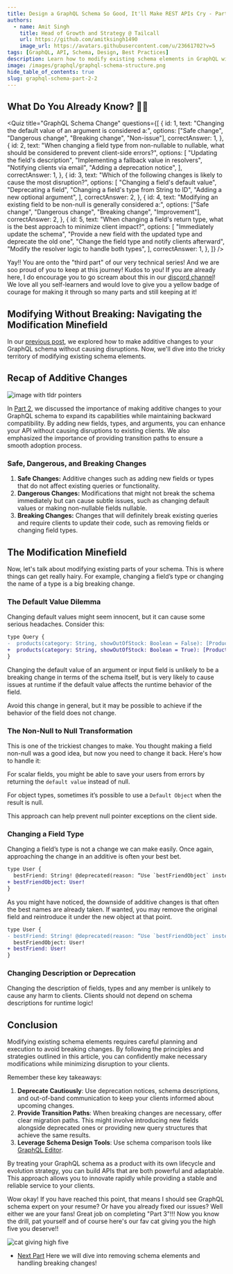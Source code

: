 ```yaml
---
title: Design a GraphQL Schema So Good, It'll Make REST APIs Cry - Part 3
authors:
  - name: Amit Singh
    title: Head of Growth and Strategy @ Tailcall
    url: https://github.com/amitksingh1490
    image_url: https://avatars.githubusercontent.com/u/23661702?v=5
tags: [GraphQL, API, Schema, Design, Best Practices]
description: Learn how to modify existing schema elements in GraphQL without causing disruptions.
image: /images/graphql/graphql-schema-structure.png
hide_table_of_contents: true
slug: graphql-schema-part-2-2
---
```



## What Do You Already Know? 🧠💫

<Quiz
  title="GraphQL Schema Change"
  questions={[
    {
      id: 1,
      text: "Changing the default value of an argument is considered a:",
      options: ["Safe change", "Dangerous change", "Breaking change", "Non-issue"],
      correctAnswer: 1,
    },
    {
      id: 2,
      text: "When changing a field type from non-nullable to nullable, what should be considered to prevent client-side errors?",
      options: [
        "Updating the field's description",
        "Implementing a fallback value in resolvers",
        "Notifying clients via email",
        "Adding a deprecation notice",
      ],
      correctAnswer: 1,
    },
    {
      id: 3,
      text: "Which of the following changes is likely to cause the most disruption?",
      options: [
        "Changing a field's default value",
        "Deprecating a field",
        "Changing a field's type from String to ID",
        "Adding a new optional argument",
      ],
      correctAnswer: 2,
    },
    {
      id: 4,
      text: "Modifying an existing field to be non-null is generally considered a:",
      options: ["Safe change", "Dangerous change", "Breaking change", "Improvement"],
      correctAnswer: 2,
    },
    {
      id: 5,
      text: "When changing a field's return type, what is the best approach to minimize client impact?",
      options: [
        "Immediately update the schema",
        "Provide a new field with the updated type and deprecate the old one",
        "Change the field type and notify clients afterward",
        "Modify the resolver logic to handle both types",
      ],
      correctAnswer: 1,
    },
  ]}
/>

<!-- truncate -->

Yay!! You are onto the "third part" of our very technical series! And we are soo proud of you to keep at this journey! Kudos to you! If you are already here, I do encourage you to go scream about this in our [discord channel](https://discord.gg/ncZwSMuq)! We love all you self-learners and would love to give you a yellow badge of courage for making it through so many parts and still keeping at it!

## Modifying Without Breaking: Navigating the Modification Minefield

In our [previous post](/blog/graphql-schema-part-2-1), we explored how to make additive changes to your GraphQL schema without causing disruptions. Now, we'll dive into the tricky territory of modifying existing schema elements.

<!-- truncate -->

## Recap of Additive Changes

<div style={{textAlign: "center", margin: "16px"}}>
  <img src="/images/blog/abstract-image-p2-tldr.webp" alt="image with tldr pointers" style={{maxWidth: "40%"}} />
</div>

In [Part 2](/blog/graphql-schema-part-2-1), we discussed the importance of making additive changes to your GraphQL schema to expand its capabilities while maintaining backward compatibility. By adding new fields, types, and arguments, you can enhance your API without causing disruptions to existing clients. We also emphasized the importance of providing transition paths to ensure a smooth adoption process.

### Safe, Dangerous, and Breaking Changes

1. **Safe Changes:** Additive changes such as adding new fields or types that do not affect existing queries or functionality.
2. **Dangerous Changes:** Modifications that might not break the schema immediately but can cause subtle issues, such as changing default values or making non-nullable fields nullable.
3. **Breaking Changes:** Changes that will definitely break existing queries and require clients to update their code, such as removing fields or changing field types.

## The Modification Minefield

Now, let's talk about modifying existing parts of your schema. This is where things can get really hairy. For example, changing a field’s type or changing the name of a type is a big breaking change.

### The Default Value Dilemma

Changing default values might seem innocent, but it can cause some serious headaches. Consider this:

```diff
type Query {
-  products(category: String, showOutOfStock: Boolean = False): [Product!]!
+  products(category: String, showOutOfStock: Boolean = True): [Product!]!
}
```

Changing the default value of an argument or input field is unlikely to be a breaking change in terms of the schema itself, but is very likely to cause issues at runtime if the default value affects the runtime behavior of the field.

Avoid this change in general, but it may be possible to achieve if the behavior of the field does not change.

### The Non-Null to Null Transformation

This is one of the trickiest changes to make. You thought making a field non-null was a good idea, but now you need to change it back. Here's how to handle it:

For scalar fields, you might be able to save your users from errors by returning the `default value` instead of null.

For object types, sometimes it’s possible to use a `Default Object` when the result is null.

This approach can help prevent null pointer exceptions on the client side.

### Changing a Field Type

Changing a field’s type is not a change we can make easily. Once again, approaching the change in an additive is often your best bet.

```diff
type User {
  bestFriend: String! @deprecated(reason: “Use `bestFriendObject` instead.”)
+ bestFriendObject: User!
}
```

As you might have noticed, the downside of additive changes is that often the best names are already taken. If wanted, you may remove the original field and reintroduce it under the new object at that point.

```diff
type User {
- bestFriend: String! @deprecated(reason: “Use `bestFriendObject` instead.”)
  bestFriendObject: User!
+ bestFriend: User!
}
```

### Changing Description or Deprecation

Changing the description of fields, types and any member is unlikely to cause any harm to clients. Clients should not depend on schema descriptions for runtime logic!

## Conclusion

Modifying existing schema elements requires careful planning and execution to avoid breaking changes. By following the principles and strategies outlined in this article, you can confidently make necessary modifications while minimizing disruption to your clients.

Remember these key takeaways:

1. **Deprecate Cautiously**: Use deprecation notices, schema descriptions, and out-of-band communication to keep your clients informed about upcoming changes.
2. **Provide Transition Paths**: When breaking changes are necessary, offer clear migration paths. This might involve introducing new fields alongside deprecated ones or providing new query structures that achieve the same results.
3. **Leverage Schema Design Tools**: Use schema comparison tools like [GraphQL Editor](https://github.com/graphql-editor/graphql-editor).

By treating your GraphQL schema as a product with its own lifecycle and evolution strategy, you can build APIs that are both powerful and adaptable. This approach allows you to innovate rapidly while providing a stable and reliable service to your clients.

Wow okay! If you have reached this point, that means I should see GraphQL schema expert on your resume? Or have you already fixed our issues? Well either we are your fans! Great job on completing "Part 3"!!! Now you know the drill, pat yourself and of course here's our fav cat giving you the high five you deserve!!

![cat giving high five](../static/images/blog/cat-high-five-gif.webp)

- [Next Part](/blog/graphql-schema-part-2-3)
  Here we will dive into removing schema elements and handling breaking changes!
